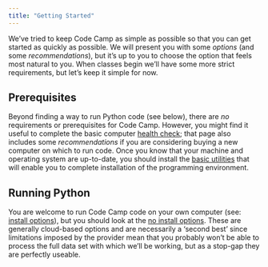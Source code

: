 ```yaml
---
title: "Getting Started"
---
```


We've tried to keep Code Camp as simple as possible so that you can get started as quickly as possible. We will present you with some _options_ (and some _recommendations_), but it's up to you to choose the option that feels most natural to you. When classes begin we'll have some more strict requirements, but let's keep it simple for now.

## Prerequisites

Beyond finding a way to run Python code (see below), there are _no_ requirements or prerequisites for Code Camp. However, you might find it useful to complete the basic computer [health check](./health.qmd); that page also includes some *recommendations* if you are considering buying a new computer on which to run code. Once you know that your machine and operating system are up-to-date, you should install the [basic utilities](./base.qmd) that will enable you to complete installation of the programming environment.

## Running Python

You are welcome to run Code Camp code on your own computer (see: [install options](./install.qmd)), but you should look at the [no install options](./no_install.qmd). These are generally cloud-based options and are necessarily a 'second best' since limitations imposed by the provider mean that you probably won't be able to process the full data set with which we'll be working, but as a stop-gap they are perfectly useable.
